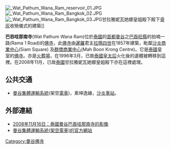 [[File:_Wat_Pathum_Wana_Ram_reservoir_01.JPG|right]]
[[File:_Wat_Pathum_Wana_Ram_Bangkok_02.JPG|right]]
[[File:_Wat_Pathum_Wana_Ram_Bangkok_03.JPG|right]]甘拉雅妮瓦她娜皇姐殿下殿下[[骨灰|骨灰]]收殮儀式的建築]]

'''巴吞哇那南寺'''(Wat Pathum Wana Ram)位於[[泰國|泰國]]的[[首都|首都]][[曼谷|曼谷]]之[[巴吞旺縣|巴吞旺縣]]的拍喃一路(Rama 1 Road)的[[佛寺|佛寺]]，此[[佛寺|佛寺]]由[[暹羅|暹羅]]君主[[拉瑪四世|拉瑪四世]]在1857年建築，毗鄰[[沙炎商業中心|沙炎商業中心]](Siam Square) 及[[群僑商業中心|群僑商業中心]](Mah Boon Krong Centre)。它是[[泰國|泰國]]皇室的[[佛寺|佛寺]]。亦是[[火葬場|火葬場]]，在1996年3月，已故[[泰國|泰國]][[皇太后|皇太后]]火化後的遺體被轉移到這裡。在2008年11月，已故[[泰國|泰國]]甘拉雅妮瓦她娜皇姐殿下亦在這裡處理。

==公共交通==
* [[曼谷集體運輸系統|曼谷集體運輸系統]](架空[[電車|電車]])，素坤逸線，[[沙炎車站|沙炎車站]]。

==外部連結==
* [http://uk.youtube.com/watch?v=AvKaSCfkbTM 2008年11月16日：泰國曼谷巴吞哇那南寺的影像]
* [https://web.archive.org/web/20081217025639/http://www.bts.co.th/en/index.asp 曼谷集體運輸系統(架空電車)的官方網站]

[[Category:曼谷佛寺|Category:曼谷佛寺]]